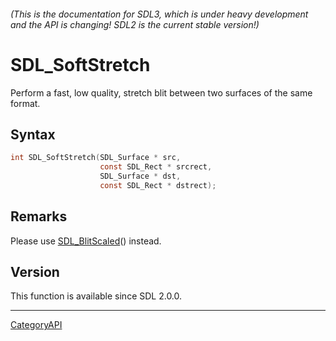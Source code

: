 ====== (This is the documentation for SDL3, which is under heavy development and the API is changing! SDL2 is the current stable version!) ======
= SDL_SoftStretch =

Perform a fast, low quality, stretch blit between two surfaces of the same format.

== Syntax ==

<syntaxhighlight lang='c'>
int SDL_SoftStretch(SDL_Surface * src,
                    const SDL_Rect * srcrect,
                    SDL_Surface * dst,
                    const SDL_Rect * dstrect);
</syntaxhighlight>

== Remarks ==

Please use [[SDL_BlitScaled]]() instead.

== Version ==

This function is available since SDL 2.0.0.

----
[[CategoryAPI]]


